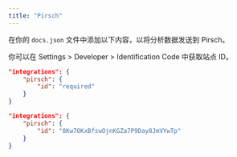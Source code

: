 ```yaml
---
title: "Pirsch"
---
```


在你的 `docs.json` 文件中添加以下内容，以将分析数据发送到 Pirsch。

你可以在 Settings \> Developer \> Identification Code 中获取站点 ID。

<CodeGroup>

```json Analytics options in docs.json
"integrations": {
    "pirsch": {
        "id": "required"
    }
}
```

```json Example
"integrations": {
    "pirsch": {
        "id": "8Kw7OKxBfswOjnKGZa7P9Day8JmVYwTp"
    }
}
```

</CodeGroup>
